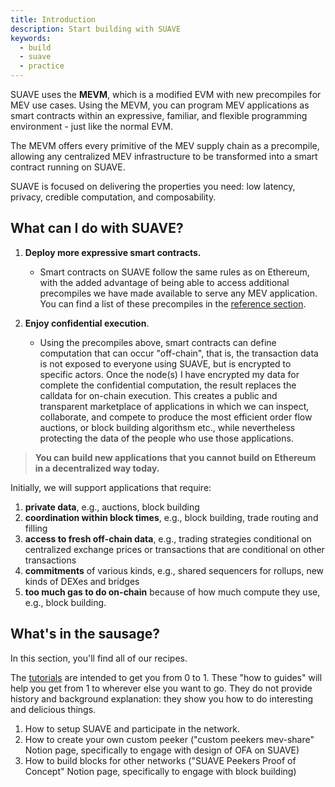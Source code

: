 ```yaml
---
title: Introduction
description: Start building with SUAVE
keywords:
  - build
  - suave
  - practice
---
```


SUAVE uses the **MEVM**, which is a modified EVM with new precompiles for MEV use cases. Using the MEVM, you can program MEV applications as smart contracts within an expressive, familiar, and flexible programming environment - just like the normal EVM. 

The MEVM offers every primitive of the MEV supply chain as a precompile, allowing any centralized MEV infrastructure to be transformed into a smart contract running on SUAVE.

SUAVE is focused on delivering the properties you need: low latency, privacy, credible computation, and composability.

## What can I do with SUAVE?

1. **Deploy more expressive smart contracts.** 
    - Smart contracts on SUAVE follow the same rules as on Ethereum, with the added advantage of being able to access additional precompiles we have made available to serve any MEV application. You can find a list of these precompiles in the [reference section](/reference/precompiles).

2. **Enjoy confidential execution**. 
    - Using the precompiles above, smart contracts can define computation that can occur "off-chain", that is, the transaction data is not exposed to everyone using SUAVE, but is encrypted to specific actors. Once the node(s) I have encrypted my data for complete the confidential computation, the result replaces the calldata for on-chain execution. This creates a public and transparent marketplace of applications in which we can inspect, collaborate, and compete to produce the most efficient order flow auctions, or block building algorithsm etc., while nevertheless protecting the data of the people who use those applications.

> **You can build new applications that you cannot build on Ethereum in a decentralized way today.**  

Initially, we will support applications that require:

1. **private data**, e.g., auctions, block building
2. **coordination within block times**, e.g., block building, trade routing and filling
3. **access to fresh off-chain data**, e.g., trading strategies conditional on centralized exchange prices or transactions that are conditional on other transactions
4. **commitments** of various kinds, e.g., shared sequencers for rollups, new kinds of DEXes and bridges
5. **too much gas to do on-chain** because of how much compute they use, e.g., block building.

## What's in the sausage?

In this section, you'll find all of our recipes. 

The [tutorials](/tutorials/index) are intended to get you from 0 to 1. These "how to guides" will help you get from 1 to wherever else you want to go. They do not provide history and background explanation: they show you how to do interesting and delicious things. 

1. How to setup SUAVE and participate in the network.
2. How to create your own custom peeker ("custom peekers mev-share" Notion page, specifically to engage with design of OFA on SUAVE)
3. How to build blocks for other networks ("SUAVE Peekers Proof of Concept" Notion page, specifically to engage with block building)